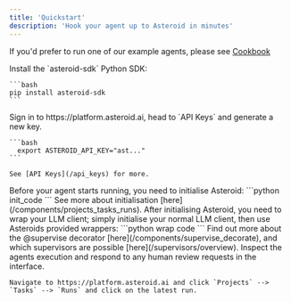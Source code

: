 ```yaml
---
title: 'Quickstart'
description: 'Hook your agent up to Asteroid in minutes'
---
```


If you'd prefer to run one of our example agents, please see [Cookbook](/cookbook)

<Steps>
  <Step title="Install dependencies">
    Install the `asteroid-sdk` Python SDK:

    ```bash
    pip install asteroid-sdk
    ```
  </Step>
  <Step title="Generate an API key">
    Sign in to https://platform.asteroid.ai, head to `API Keys` and generate a new key.

    ```bash
      export ASTEROID_API_KEY="ast..."
    ``` 
    
    See [API Keys](/api_keys) for more.
  </Step>
  <Step title="Initialise Asteroid">
    Before your agent starts running, you need to initialise Asteroid:
    ```python
    init_code
    ```
    See more about initialisation [here](/components/projects_tasks_runs).
  </Step>
  <Step title="Wrap your LLM client">
    After initialising Asteroid, you need to wrap your LLM client; simply initialise your normal LLM client, then use Asteroids provided wrappers:
    ```python
    wrap code
    ```
    Find out more about the @supervise decorator [here](/components/supervise_decorate), and which supervisors are possible [here](/supervisors/overview).
  </Step>
  <Step title="Monitor and control agent via the platform">
    Inspect the agents execution and respond to any human review requests in the interface.

    Navigate to https://platform.asteroid.ai and click `Projects` --> `Tasks` --> `Runs` and click on the latest run.
  </Step>
</Steps>
